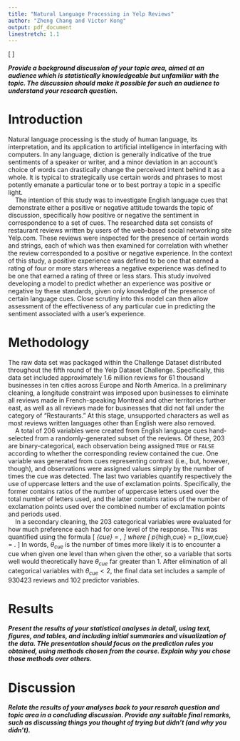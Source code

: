 ```yaml
---
title: "Natural Language Processing in Yelp Reviews"
author: "Zheng Chang and Victor Kong"
output: pdf_document
linestretch: 1.1
---
```


\[
\mathrm{\bf Abstract}
\]

***Provide a background discussion of your topic area, aimed at an audience which is statistically knowledgeable but unfamiliar with the topic. The discussion should make it possible for such an audience to understand your research question.***

# Introduction

Natural language processing is the study of human language, its interpretation, and its application to artificial intelligence in interfacing with computers. In any language, diction is generally indicative of the true sentiments of a speaker or writer, and a minor deviation in an account's choice of words can drastically change the perceived intent behind it as a whole. It is typical to strategically use certain words and phrases to most potently emanate a particular tone or to best portray a topic in a specific light.  
&nbsp;&nbsp;&nbsp;&nbsp;The intention of this study was to investigate English language cues that demonstrate either a positive or negative attitude towards the topic of discussion, specifically how positive or negative the sentiment in correspondence to a set of cues. The researched data set consists of restaurant reviews written by users of the web-based social networking site Yelp.com. These reviews were inspected for the presence of certain words and strings, each of which was then examined for correlation with whether the review corresponded to a positive or negative experience. In the context of this study, a positive experience was defined to be one that earned a rating of four or more stars whereas a negative experience was defined to be one that earned a rating of three or less stars. This study involved developing a model to predict whether an experience was positive or negative by these standards, given only knowledge of the presence of certain language cues. Close scrutiny into this model can then allow assessment of the effectiveness of any particular cue in predicting the sentiment associated with a user's experience.

# Methodology

The raw data set was packaged within the Challenge Dataset distributed throughout the fifth round of the Yelp Dataset Challenge. Specifically, this data set included approximately 1.6 million reviews for 61 thousand businesses in ten cities across Europe and North America. In a preliminary cleaning, a longitude constraint was imposed upon businesses to eliminate all reviews made in French-speaking Montreal and other territories further east, as well as all reviews made for businesses that did not fall under the category of "Restaurants." At this stage, unsupported characters as well as most reviews written languages other than English were also removed.  
&nbsp;&nbsp;&nbsp;&nbsp;A total of 206 variables were created from English language cues hand-selected from a randomly-generated subset of the reviews. Of these, 203 are binary-categorical, each observation being assigned `TRUE` or `FALSE` according to whether the corresponding review contained the cue. One variable was generated from cues representing contrast (i.e., but, however, though), and observations were assigned values simply by the number of times the cue was detected. The last two variables quantify respectively the use of uppercase letters and the use of exclamation points. Specifically, the former contains ratios of the number of uppercase letters used over the total number of letters used, and the latter contains ratios of the number of exclamation points used over the combined number of exclamation points and periods used.  
&nbsp;&nbsp;&nbsp;&nbsp;In a secondary cleaning, the 203 categorical variables were evaluated for how much preference each had for one level of the response. This was quantified using the formula
\[
\theta_{cue} = \frac{\max{\left( p_{high,cue} , p_{low,cue} \right)}}{\min{\left( p_{high,cue} , p_{low,cue} \right)}},
\]
where
\[
p_{high,cue} = \mathrm{\frac{number \thinspace of \thinspace ``high" \thinspace reviews \thinspace with \thinspace cue}{total \thinspace numbers \thinspace of \thinspace ``high" \thinspace reviews}} \enskip \mathrm{and} \enskip p_{low,cue} = \mathrm{\frac{number \thinspace of \thinspace ``low" \thinspace reviews \thinspace with \thinspace cue}{total \thinspace number \thinspace of \thinspace ``low" \thinspace reviews}}.
\]
In words, $\theta_{cue}$ is the number of times more likely it is to encounter a cue when given one level than when given the other, so a variable that sorts well would theoretically have $\theta_{cue}$ far greater than 1. After elimination of all categorical variables with $\theta_{cue} < 2$, the final data set includes a sample of 930423 reviews and 102 predictor variables. 

# Results

***Present the results of your statistical analyses in detail, using text, figures, and tables, and including initial summaries and visualization of the data. THe presentation should focus on the prediction rules you obtained, using methods chosen from the course. Explain why you chose those methods over others.***

# Discussion

***Relate the results of your analyses back to your resarch question and topic area in a concluding discussion. Provide any suitable final remarks, such as discussing things you thought of trying but didn't (and why you didn't).***

